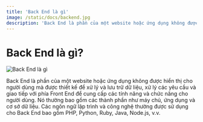 ```yaml
---
title: 'Back End là gì'
image: /static/docs/backend.jpg
description: 'Back End là phần của một website hoặc ứng dụng không được hiển thị cho người dùng mà được thiết kế để xử lý và lưu trữ dữ liệu.'
---
```


# Back End là gì?

![Back End là gì](/static/docs/backend.jpg)

Back End là phần của một website hoặc ứng dụng không được hiển thị cho người dùng mà được thiết kế để xử lý và lưu trữ dữ liệu, xử lý các yêu cầu và giao tiếp với phía Front End để cung cấp các tính năng và chức năng cho người dùng. Nó thường bao gồm các thành phần như máy chủ, ứng dụng và cơ sở dữ liệu. Các ngôn ngữ lập trình và công nghệ thường được sử dụng cho Back End bao gồm PHP, Python, Ruby, Java, Node.js, v.v.
